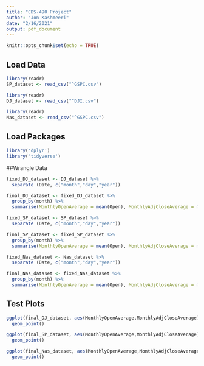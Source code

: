 ```yaml
---
title: "CDS-490 Project"
author: "Jon Kashmeeri"
date: "2/16/2021"
output: pdf_document
---
```


```r
knitr::opts_chunk$set(echo = TRUE)
```

## Load Data

```r

library(readr)
SP_dataset <- read_csv("^GSPC.csv")

library(readr)
DJ_dataset <- read_csv("^DJI.csv")

library(readr)
Nas_dataset <- read_csv("^GSPC.csv")

```


## Load Packages

```r

library('dplyr')
library('tidyverse')

```


##Wrangle Data

```r

fixed_DJ_dataset <- DJ_dataset %>%
  separate (Date, c("month","day","year"))

final_DJ_dataset <- fixed_DJ_dataset %>%
  group_by(month) %>%
  summarise(MonthlyOpenAverage = mean(Open), MonthlyAdjCloseAverage = mean(`Adj Close`), MonthlyMaxHigh = max(High), MonthlyMinLow = min(Low), MonthlyVolumeAverage = mean(Open), .groups = 'rowwise')

```

```r

fixed_SP_dataset <- SP_dataset %>%
  separate (Date, c("month","day","year"))

final_SP_dataset <- fixed_SP_dataset %>%
  group_by(month) %>%
  summarise(MonthlyOpenAverage = mean(Open), MonthlyAdjCloseAverage = mean(`Adj Close`), MonthlyMaxHigh = max(High), MonthlyMinLow = min(Low), MonthlyVolumeAverage = mean(Open), .groups = 'rowwise')

```

```r

fixed_Nas_dataset <- Nas_dataset %>%
  separate (Date, c("month","day","year"))

final_Nas_dataset <- fixed_Nas_dataset %>%
  group_by(month) %>%
  summarise(MonthlyOpenAverage = mean(Open), MonthlyAdjCloseAverage = mean(`Adj Close`), MonthlyMaxHigh = max(High), MonthlyMinLow = min(Low), MonthlyVolumeAverage = mean(Open), .groups = 'rowwise')

```


## Test Plots

```r

ggplot(final_DJ_dataset, aes(MonthlyOpenAverage,MonthlyAdjCloseAverage))+
  geom_point()

```

```r

ggplot(final_SP_dataset, aes(MonthlyOpenAverage,MonthlyAdjCloseAverage))+
  geom_point()

```

```r

ggplot(final_Nas_dataset, aes(MonthlyOpenAverage,MonthlyAdjCloseAverage))+
  geom_point()

```
















